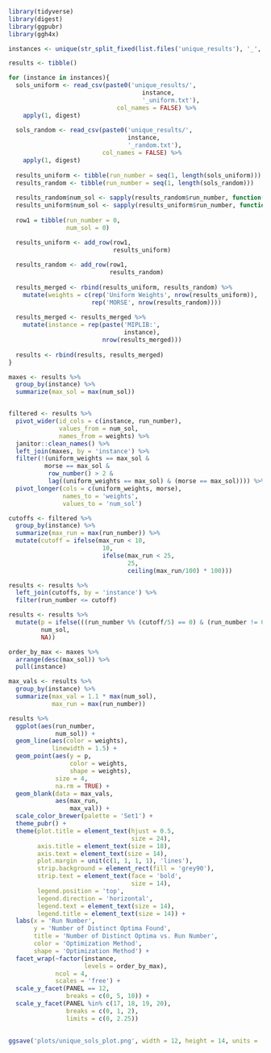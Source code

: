 ```{r}
library(tidyverse)
library(digest)
library(ggpubr)
library(ggh4x)
```

```{r}
instances <- unique(str_split_fixed(list.files('unique_results'), '_', 2)[,1])

results <- tibble()

for (instance in instances){
  sols_uniform <- read_csv(paste0('unique_results/',
                                     instance,
                                     '_uniform.txt'),
                              col_names = FALSE) %>% 
    apply(1, digest)
  
  sols_random <- read_csv(paste0('unique_results/',
                                 instance,
                                 '_random.txt'),
                          col_names = FALSE) %>% 
    apply(1, digest)
  
  results_uniform <- tibble(run_number = seq(1, length(sols_uniform)))
  results_random <- tibble(run_number = seq(1, length(sols_random)))
    
  results_random$num_sol <- sapply(results_random$run_number, function(x) length(unique(head(sols_random, x))))
  results_uniform$num_sol <- sapply(results_uniform$run_number, function(x) length(unique(head(sols_uniform, x))))
  
  row1 = tibble(run_number = 0,
                num_sol = 0)

  results_uniform <- add_row(row1,
                             results_uniform)
  
  results_random <- add_row(row1,
                            results_random)
  
  results_merged <- rbind(results_uniform, results_random) %>% 
    mutate(weights = c(rep('Uniform Weights', nrow(results_uniform)),
                       rep('MORSE', nrow(results_random))))
  
  results_merged <- results_merged %>% 
    mutate(instance = rep(paste('MIPLIB:',
                                instance),
                          nrow(results_merged)))
  
  results <- rbind(results, results_merged)
}
```




```{r}
maxes <- results %>% 
  group_by(instance) %>% 
  summarize(max_sol = max(num_sol))


filtered <- results %>% 
  pivot_wider(id_cols = c(instance, run_number),
              values_from = num_sol,
              names_from = weights) %>% 
  janitor::clean_names() %>% 
  left_join(maxes, by = 'instance') %>% 
  filter(!(uniform_weights == max_sol &
          morse == max_sol &
           row_number() > 2 &
           lag((uniform_weights == max_sol) & (morse == max_sol)))) %>% 
  pivot_longer(cols = c(uniform_weights, morse),
               names_to = 'weights',
               values_to = 'num_sol')

```

```{r}
cutoffs <- filtered %>% 
  group_by(instance) %>% 
  summarize(max_run = max(run_number)) %>% 
  mutate(cutoff = ifelse(max_run < 10,
                          10,
                          ifelse(max_run < 25,
                                 25,
                                 ceiling(max_run/100) * 100)))

results <- results %>% 
  left_join(cutoffs, by = 'instance') %>% 
  filter(run_number <= cutoff)

results <- results %>% 
  mutate(p = ifelse(((run_number %% (cutoff/5) == 0) & (run_number != 0)),
         num_sol,
         NA))
```


```{r}
order_by_max <- maxes %>%
  arrange(desc(max_sol)) %>%
  pull(instance)

max_vals <- results %>%
  group_by(instance) %>%
  summarize(max_val = 1.1 * max(num_sol),
            max_run = max(run_number))
```

```{r}
results %>% 
  ggplot(aes(run_number,
             num_sol)) +
  geom_line(aes(color = weights),
            linewidth = 1.5) +
  geom_point(aes(y = p,
                 color = weights,
                 shape = weights),
             size = 4,
             na.rm = TRUE) +
  geom_blank(data = max_vals,
             aes(max_run,
                 max_val)) +
  scale_color_brewer(palette = 'Set1') +
  theme_pubr() +
  theme(plot.title = element_text(hjust = 0.5,
                                  size = 24),
        axis.title = element_text(size = 18),
        axis.text = element_text(size = 14),
        plot.margin = unit(c(1, 1, 1, 1), 'lines'),
        strip.background = element_rect(fill = 'grey90'),
        strip.text = element_text(face = 'bold',
                                  size = 14),
        legend.position = 'top',
        legend.direction = 'horizontal',
        legend.text = element_text(size = 14),
        legend.title = element_text(size = 14)) +
  labs(x = 'Run Number',
       y = 'Number of Distinct Optima Found',
       title = 'Number of Distinct Optima vs. Run Number',
       color = 'Optimization Method',
       shape = 'Optimization Method') +
  facet_wrap(~factor(instance,
                     levels = order_by_max),
             ncol = 4,
             scales = 'free') +
  scale_y_facet(PANEL == 12,
                breaks = c(0, 5, 10)) +
  scale_y_facet(PANEL %in% c(17, 18, 19, 20),
                breaks = c(0, 1, 2),
                limits = c(0, 2.25))
  
  
ggsave('plots/unique_sols_plot.png', width = 12, height = 14, units = 'in', bg = 'white')
```